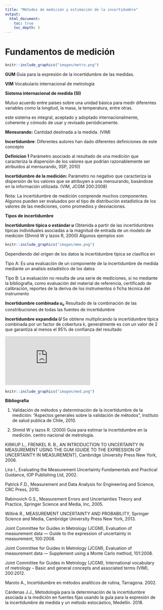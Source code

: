 ```yaml
---
title: "Métodos de medición y estimación de la incertidumbre"
output:
  html_document:
    toc: true
    toc_depth: 5
---
```


# Fundamentos de medición 

```r
knitr::include_graphics("imagen/metro.png")
```


**GUM** Guia para la expresión de la incertidumbre de las medidas. 

**VIM** Vocabulario internacional de metrología 

**Sistema internacional de medida (SI)** 

Mutuo acuerdo entre paises sobre una unidad básica para medir diferentes variables como la longitud, la masa, la temperatura, entre otras.

este sistema es integral, aceptado y adoptado internacionalmente, coherente y cómodo de usar y revisado  periódicamente. 







**Mensurando:** Cantidad destinada a la medida. (VIM)


**Incertidumbre**: Diferentes autores han dado diferentes definiciones de este concepto


**Definicion 1** Parámetro asociado al resultado de una medición que caracteriza la dispersión de los valores que podrían razonablemente ser atribuidos al mensurando, (ISP, 2010)


**Incertidumbre de la medición:** Parámetro no negativo que caracteriza la dispersión de los valores que se atribuyen a una mensurando, basándose en la información utilizada. (VIM, JCGM 200:2008)

Nota: La incertidumbre de medición comprende muchos componentes. Algunos pueden ser evaluados por el tipo de distribución estadística de los valores de las mediciones, como promedios y desviaciones.


**Tipos de incertidumbre**

**Incertidumbre típica o estándar $u$**
Obtenida a partir de las incertidumbres típicas individuales asociadas a la magnitud de entrada de un modelo de medición (Shmid W y lazos R, 2000) Algunos ejemplos son

```r
knitr::include_graphics("imagen/mme.png")
```
Dependiendo del origen de los datos la incertidumbre típica se clasifica en 

Tipo A: Es una evaluación de un componente de la incertidumbre de medida mediante un analisis estadístico de los datos 


Tipo B: La evaluación no resulta de una serie de mediciones, si no mediante la bibliografia, como evaluación del material de referencia, certificado de calibración, reportes de la deriva de los instrumentos ó ficha técnica del instrumento 

**Incertidumbre combinada $u_c$**
Resultado de la combinación de las constribuciones de todas las fuentes de incertidumbre 

**Incertidumbre expandida $U$**
Se obtiene multiplicando la incertidumbre típica combinada  por un factor de cobertura k, generalmente es con un valor de 2 que garantiza al menos el 95% de confianza del resultado




<iframe width="280" height="160" src="https://www.youtube.com/embed/-Zp1V8YJHgg" title="¿Qué es la INCERTIDUMBRE METROLÓGICA?" frameborder="0" allow="accelerometer; autoplay; clipboard-write; encrypted-media; gyroscope; picture-in-picture; web-share" allowfullscreen></iframe>


```r
knitr::include_graphics("imagen/med.png")
```




**Bibliografia**

1. Validación de métodos y determinación de la incertidumbre de la medición: “Aspectos generales sobre la validación de métodos”, Instituto de salud publica de Chile, 2010. 

2. Shmid W y lazos R. (2000) Guia para estimar la incertidumbre en la medición. centro nacional de metrología.

KIRKUP L., FRENKEL R. B., AN INTRODUCTION TO UNCERTAINTY IN MEASUREMENT USING THE GUM (GUIDE TO THE EXPRESSION OF UNCERTAINTY IN MEASUREMENT), Cambridge University Press New York, 2006.

Lira I., Evaluating the Measurement Uncertainty Fundamentals and Practical Guidance, IOP Publishing Ltd, 2002.

Patrick F.D., Measurement and Data Analysis for Engineering and Science, CRC Press, 2010.

Rabinovich G.S., Measurement Errors and Uncertainties Theory and Practice, Springer Science and Media, Inc, 2005.

Willink R., MEASUREMENT UNCERTAINTY AND PROBABILITY, Springer Science and Media, Cambridge University Press New York, 2013.

Joint Committee for Guides in Metrology (JCGM), Evaluation of measurement data — Guide to the expression of uncertainty in measurement, 100:2008. 

Joint Committee for Guides in Metrology (JCGM), Evaluation of measurement data — Supplement using a Monte Carlo method, 101:2008.

Joint Committee for Guides in Metrology (JCGM), International vocabulary of metrology – Basic and general concepts and associated terms (VIM), 200:2012.

Maroto A., Incertidumbre en métodos analíticos de rutina, Tarragona. 2002.

Cárdenas J.J., Metodología para la determinación de la incertidumbre asociada a la medición en fuentes fijas usando la guía para la expresión de la incertidumbre de medida y un método estocástico, Medellín. 2018.






